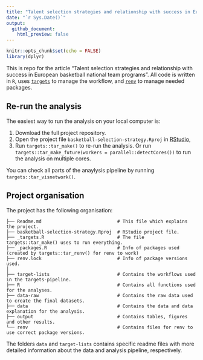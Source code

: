 ```yaml
---
title: "Talent selection strategies and relationship with success in European basketball national team programs"
date: "`r Sys.Date()`"
output:
  github_document:
    html_preview: false
---
```


```r
knitr::opts_chunk$set(echo = FALSE)
library(dplyr)
```

This is repo for the article "Talent selection strategies and relationship with success in European basketball national team programs".
All code is written in `R`, uses [`targets`](https://docs.ropensci.org/targets/) to manage the workflow, and [`renv`](https://rstudio.github.io/renv) to manage needed packages.

## Re-run the analysis

The easiest way to run the analysis on your local computer is:

1. Download the full project repository.
1. Open the project file `basketball-selection-strategy.Rproj` in [RStudio](https://rstudio.com),
1. Run `targets::tar_make()` to re-run the analysis. Or run `targets::tar_make_future(workers = parallel::detectCores())` to run the analysis on multiple cores.

You can check all parts of the anaylysis pipeline by running `targets::tar_visnetwork()`.

## Project organisation

The project has the following organisation:

```
├── Readme.md                            # This file which explains the project.
├── basketball-selection-strategy.Rproj  # RStudio project file.
├── _targets.R                           # The file targets::tar_make() uses to run everything.
├── _packages.R                          # Info of packages used (created by targets::tar_renv() for renv to work)
├── renv.lock                            # Info of package versions used.
│
├── target-lists                         # Contains the workflows used in the targets-pipeline.
├── R                                    # Contains all functions used for the analyses.
├── data-raw                             # Contains the raw data used to create the final datasets.
├── data                                 # Contains the data and data explanation for the analysis.
├── output                               # Contains tables, figures and other results.
└── renv                                 # Contains files for renv to use correct package versions.
```

The folders `data` and `target-lists` contains specific readme files with more detailed information about the data and analysis pipeline, respectively.
